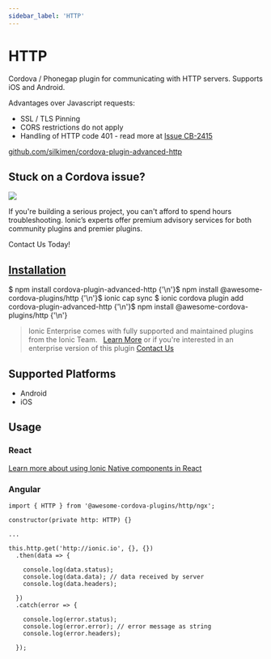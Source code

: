 ```yaml
---
sidebar_label: 'HTTP'
---
```



# HTTP

Cordova / Phonegap plugin for communicating with HTTP servers. Supports iOS and Android.

Advantages over Javascript requests:

- SSL / TLS Pinning
- CORS restrictions do not apply
- Handling of HTTP code 401 - read more at [Issue CB-2415](https://issues.apache.org/jira/browse/CB-2415)

<p>
  <a href="https://github.com/silkimen/cordova-plugin-advanced-http" target="_blank" rel="noopener" className="git-link">github.com/silkimen/cordova-plugin-advanced-http</a>
</p>

<h2>Stuck on a Cordova issue?</h2>
<DocsCard
  className="cordova-ee-card"
  header="Don't waste precious time on plugin issues."
  href="https://ionicframework.com/sales?product_of_interest=Ionic%20Native"
>
  <div>
    <img src="/docs/icons/native-cordova-bot.png" className="cordova-ee-img" />
    <p>If you're building a serious project, you can't afford to spend hours troubleshooting. Ionic’s experts offer premium advisory services for both community plugins and premier plugins.</p>
    <DocsButton className="native-ee-detail">Contact Us Today!</DocsButton>
  </div>
</DocsCard>

<h2 id="installation">
  <a href="#installation">Installation</a>
</h2>
<Tabs
  groupId="runtime"
  defaultValue="Capacitor"
  values={[
    { value: 'Capacitor', label: 'Capacitor' },
    { value: 'Cordova', label: 'Cordova' },
    { value: 'Enterprise', label: 'Enterprise' },
  ]}
>
  <TabItem value="Capacitor">
    <CodeBlock className="language-shell">
      $ npm install cordova-plugin-advanced-http {'\n'}$ npm install @awesome-cordova-plugins/http {'\n'}$ ionic cap
      sync
    </CodeBlock>
  </TabItem>
  <TabItem value="Cordova">
    <CodeBlock className="language-shell">
      $ ionic cordova plugin add cordova-plugin-advanced-http {'\n'}$ npm install @awesome-cordova-plugins/http {'\n'}
    </CodeBlock>
  </TabItem>
  <TabItem value="Enterprise">
    <blockquote>
      Ionic Enterprise comes with fully supported and maintained plugins from the Ionic Team. &nbsp;
      <a className="btn" href="https://ionic.io/docs/premier-plugins">Learn More</a> or if you're interested in an enterprise version of this plugin <a className="btn" href="https://ionicframework.com/sales?product_of_interest=Ionic%20Enterprise%20Engine">Contact Us</a>
    </blockquote>
  </TabItem>
</Tabs>

## Supported Platforms

- Android
- iOS

## Usage

### React

[Learn more about using Ionic Native components in React](../native-community.mdx#react)

### Angular

```tsx
import { HTTP } from '@awesome-cordova-plugins/http/ngx';

constructor(private http: HTTP) {}

...

this.http.get('http://ionic.io', {}, {})
  .then(data => {

    console.log(data.status);
    console.log(data.data); // data received by server
    console.log(data.headers);

  })
  .catch(error => {

    console.log(error.status);
    console.log(error.error); // error message as string
    console.log(error.headers);

  });

```
